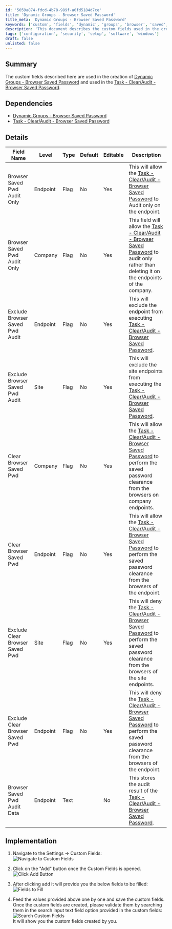 ```yaml
---
id: '5059a874-fdcd-4b78-989f-a0fd5184d7ce'
title: 'Dynamic Groups - Browser Saved Password'
title_meta: 'Dynamic Groups - Browser Saved Password'
keywords: ['custom', 'fields', 'dynamic', 'groups', 'browser', 'saved', 'password', 'audit', 'task']
description: 'This document describes the custom fields used in the creation of Dynamic Groups for Browser Saved Passwords and their application in the Task for Clearing and Auditing Browser Saved Passwords. It includes details about each field, its purpose, and implementation steps.'
tags: ['configuration', 'security', 'setup', 'software', 'windows']
draft: false
unlisted: false
---
```

## Summary

The custom fields described here are used in the creation of [Dynamic Groups - Browser Saved Password](https://proval.itglue.com/DOC-5078775-17312581) and used in the [Task - Clear/Audit - Browser Saved Password](https://proval.itglue.com/DOC-5078775-17309286).

## Dependencies

- [Dynamic Groups - Browser Saved Password](https://proval.itglue.com/DOC-5078775-17312581)
- [Task - Clear/Audit - Browser Saved Password](https://proval.itglue.com/DOC-5078775-17309286)

## Details

| Field Name                               | Level    | Type  | Default | Editable | Description                                                                                                                                                                 |
|------------------------------------------|----------|-------|---------|----------|-----------------------------------------------------------------------------------------------------------------------------------------------------------------------------|
| Browser Saved Pwd Audit Only             | Endpoint | Flag  | No      | Yes      | This will allow the [Task - Clear/Audit - Browser Saved Password](https://proval.itglue.com/DOC-5078775-17309286) to Audit only on the endpoint.                          |
| Browser Saved Pwd Audit Only             | Company  | Flag  | No      | Yes      | This field will allow the [Task - Clear/Audit - Browser Saved Password](https://proval.itglue.com/DOC-5078775-17309286) to audit only rather than deleting it on the endpoints of the company. |
| Exclude Browser Saved Pwd Audit          | Endpoint | Flag  | No      | Yes      | This will exclude the endpoint from executing [Task - Clear/Audit - Browser Saved Password](https://proval.itglue.com/DOC-5078775-17309286).                             |
| Exclude Browser Saved Pwd Audit          | Site     | Flag  | No      | Yes      | This will exclude the site endpoints from executing the [Task - Clear/Audit - Browser Saved Password](https://proval.itglue.com/DOC-5078775-17309286).                   |
| Clear Browser Saved Pwd                  | Company  | Flag  | No      | Yes      | This will allow the [Task - Clear/Audit - Browser Saved Password](https://proval.itglue.com/DOC-5078775-17309286) to perform the saved password clearance from the browsers on company endpoints. |
| Clear Browser Saved Pwd                  | Endpoint | Flag  | No      | Yes      | This will allow the [Task - Clear/Audit - Browser Saved Password](https://proval.itglue.com/DOC-5078775-17309286) to perform the saved password clearance from the browsers of the endpoint. |
| Exclude Clear Browser Saved Pwd          | Site     | Flag  | No      | Yes      | This will deny the [Task - Clear/Audit - Browser Saved Password](https://proval.itglue.com/DOC-5078775-17309286) to perform the saved password clearance from the browsers of the site endpoints. |
| Exclude Clear Browser Saved Pwd          | Endpoint | Flag  | No      | Yes      | This will deny the [Task - Clear/Audit - Browser Saved Password](https://proval.itglue.com/DOC-5078775-17309286) to perform the saved password clearance from the browsers of the endpoint. |
| Browser Saved Pwd Audit Data             | Endpoint | Text  |         | No       | This stores the audit result of the [Task - Clear/Audit - Browser Saved Password](https://proval.itglue.com/DOC-5078775-17309286).                                      |

## Implementation

1. Navigate to the Settings -> Custom Fields:  
   ![Navigate to Custom Fields](../../../static/img/ClearAudit-Browsers-Saved-Password/image_1.png)

2. Click on the "Add" button once the Custom Fields is opened.  
   ![Click Add Button](../../../static/img/ClearAudit-Browsers-Saved-Password/image_2.png)

3. After clicking add it will provide you the below fields to be filled:  
   ![Fields to Fill](../../../static/img/ClearAudit-Browsers-Saved-Password/image_3.png)

4. Feed the values provided above one by one and save the custom fields.  
   Once the custom fields are created, please validate them by searching them in the search input text field option provided in the custom fields:  
   ![Search Custom Fields](../../../static/img/ClearAudit-Browsers-Saved-Password/image_4.png)  
   It will show you the custom fields created by you.












